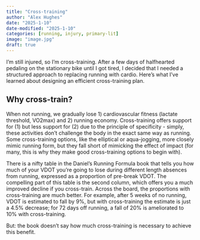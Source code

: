 ```yaml
---
title: "Cross-training"
author: "Alex Hughes"
date: "2025-1-10"
date-modified: "2025-1-10"
categories: [running, injury, primary-lit]
image: "image.jpg"
draft: true
---
```


I'm still injured, so I'm cross-training. After a few days of halfhearted pedaling on the stationary bike until I got tired, I decided that I needed a structured approach to replacing running with cardio. Here's what I've learned about designing an efficient cross-training plan.

## Why cross-train?

When not running, we gradually lose 1) cardiovascular fitness (lactate threshold, VO2max) and 2) running economy. Cross-training offers support for (1) but less support for (2) due to the principle of specificity - simply, these activities don't challenge the body in the exact same way as running. Some cross-training options, like the elliptical or aqua-jogging, more closely mimic running form, but they fall short of mimicking the effect of impact (for many, this is why they make good cross-training options to begin with).

There is a nifty table in the Daniel's Running Formula book that tells you how much of your VDOT you're going to lose during different length absences from running, expressed as a proportion of pre-break VDOT. The compelling part of this table is the second column, which offers you a much improved decline if you cross-train. Across the board, the proportions with cross-training are much better. For example, after 5 weeks of no running, VDOT is estimated to fall by 9%, but with cross-training the estimate is just a 4.5% decrease; for 72 days off running, a fall of 20% is ameliorated to 10% with cross-training.

But: the book doesn't say how much cross-training is necessary to achieve this benefit.